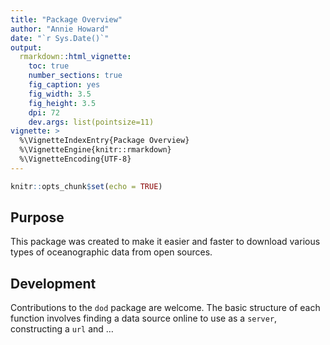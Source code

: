 ```yaml
---
title: "Package Overview"
author: "Annie Howard"
date: "`r Sys.Date()`"
output:
  rmarkdown::html_vignette:
    toc: true
    number_sections: true
    fig_caption: yes
    fig_width: 3.5
    fig_height: 3.5
    dpi: 72
    dev.args: list(pointsize=11)
vignette: >
  %\VignetteIndexEntry{Package Overview}
  %\VignetteEngine{knitr::rmarkdown}
  %\VignetteEncoding{UTF-8}
---
```


```r
knitr::opts_chunk$set(echo = TRUE)
```

## Purpose

This package was created to make it easier and faster to download various types of oceanographic data from open sources. 

## Development 

Contributions to the `dod` package are welcome. The basic structure of each function involves finding a data source online to use as a `server`, constructing a `url` and ... 

